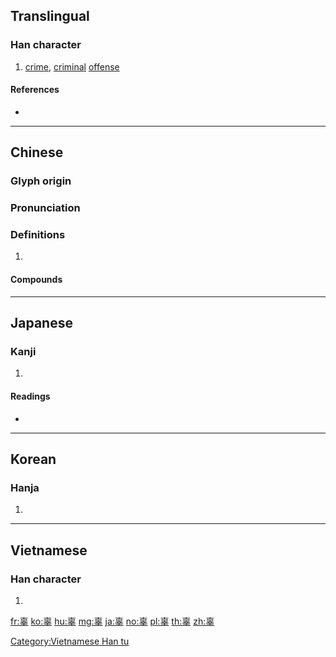 {{character info/new}}
==Translingual==

===Han character===
{{Han char|rn=160|rad=辛|as=05|sn=12|four=40401|canj=JRYTJ|ids=⿱古辛}}

# [[crime]], [[criminal]] [[offense]]

====References====
* {{Han ref|kx=1250.290|dkj=38636|dj=1730.060|hdz=64036.070|uh=8F9C|ud=36764|bh=B664|bd=46692}}

----

==Chinese==
{{zh-forms}}

===Glyph origin===
{{Han etym}}

===Pronunciation===
{{zh-pron
|m=gū
|c=gu1
|mc=y
|oc=y
|cat=
}}

===Definitions===
{{zh-hanzi}}

# {{rfdef|zh}}

====Compounds====
{{zh-der|不辜|保辜限|平白無辜|戕害不辜|死有餘辜|波及無辜|濫殺無辜|無辜|辜人|辜恩背義|辜恩負義|辜汪會談|辜負}}

----

==Japanese==

===Kanji===
{{ja-kanji|grade=|rs=辛05}}

# {{defn|lang=ja|sort=辛05}}

====Readings====
* {{ja-readings|goon=[[く]] (ku)|kanon=[[こ]] (ko)|kun=[[つみ]] (tsumi)|nanori=}}

----

==Korean==

===Hanja===
{{ko-hanja|hangeul=고|eumhun=|rv=go|mr=ko|y=ko}}

# {{defn|lang=ko|sort=辛05}}

----

==Vietnamese==

===Han character===
{{vi-readings|rs=辛05| hanviet = cô}}

# {{defn|lang=vi|sort=辛05}}

[[Category:Vietnamese Han tu]]

[[fr:辜]]
[[ko:辜]]
[[hu:辜]]
[[mg:辜]]
[[ja:辜]]
[[no:辜]]
[[pl:辜]]
[[th:辜]]
[[zh:辜]]